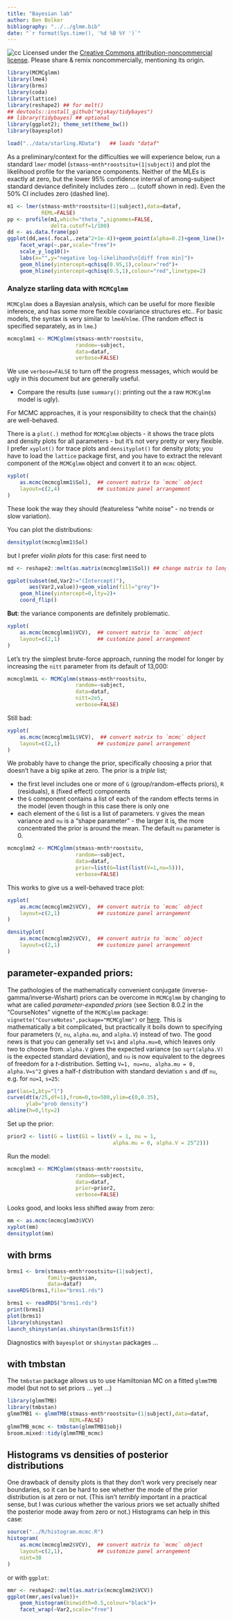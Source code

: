 ```yaml
---
title: "Bayesian lab"
author: Ben Bolker
bibliography: "../../glmm.bib"
date: "`r format(Sys.time(), '%d %B %Y ')`"
---
```


![cc](pix/cc-attrib-nc.png)
Licensed under the 
[Creative Commons attribution-noncommercial license](http://creativecommons.org/licenses/by-nc/3.0/).
Please share \& remix noncommercially, mentioning its origin.

```r
library(MCMCglmm)
library(lme4)
library(brms)
library(coda)
library(lattice)
library(reshape2) ## for melt()
## devtools::install_github("mjskay/tidybayes")
## library(tidybayes) ## optional
library(ggplot2); theme_set(theme_bw())
library(bayesplot)
```

```r
load("../data/starling.RData")   ## loads "dataf"
```

As a preliminary/context for the difficulties we will experience
below, run a standard `lmer` model (`stmass~mnth*roostsitu+(1|subject)`)
and plot the likelihood profile for the variance components.
Neither of the MLEs is
exactly at zero, but the lower 95% confidence interval of among-subject
standard deviance definitely includes zero ... (cutoff shown in red).
Even the 50% CI includes zero (dashed line).

```r
m1 <- lmer(stmass~mnth*roostsitu+(1|subject),data=dataf,
           REML=FALSE)
pp <- profile(m1,which="theta_",signames=FALSE,
              delta.cutoff=1/100)
dd <- as.data.frame(pp)
ggplot(dd,aes(.focal,.zeta^2+1e-4))+geom_point(alpha=0.2)+geom_line()+
    facet_wrap(~.par,scale="free")+
    scale_y_log10()+
    labs(x="",y="negative log-likelihood\n[diff from min]")+
    geom_hline(yintercept=qchisq(0.95,1),colour="red")+
    geom_hline(yintercept=qchisq(0.5,1),colour="red",linetype=2)
```

### Analyze starling data with `MCMCglmm`

`MCMCglmm` does a Bayesian analysis, which can be useful for more
flexible inference, and has some more flexible covariance structures etc..
For basic models, the syntax is very similar to `lme4`/`nlme`. (The random effect is specified separately, as in `lme`.)

```r
mcmcglmm1 <- MCMCglmm(stmass~mnth*roostsitu,
                      random=~subject,
                      data=dataf,
                      verbose=FALSE)
```

We use `verbose=FALSE` to turn off the progress messages, which would be ugly in this document but are generally useful.

- Compare the results (use `summary()`: printing out the a raw `MCMCglmm` model is ugly).

For MCMC approaches, it is your responsibility to check that the chain(s) are well-behaved.

There is a `plot(.)` method for `MCMCglmm` objects - it shows the trace plots and density plots for all parameters - but it's not very pretty or very flexible. I prefer `xyplot()` for trace plots and `densityplot()` for density plots; you have to load the `lattice` package first, and you have to extract the relevant component of the `MCMCglmm` object and convert it to an `mcmc` object.

```r
xyplot(
    as.mcmc(mcmcglmm1$Sol),  ## convert matrix to `mcmc` object
    layout=c(2,4)            ## customize panel arrangement
)
```

These look the way they should (featureless
"white noise" - no trends or slow variation).

You can plot the distributions:
```r
densityplot(mcmcglmm1$Sol)
```
but I prefer *violin plots* for this case: first need to

```r
md <- reshape2::melt(as.matrix(mcmcglmm1$Sol)) ## change matrix to long form
```

```r
ggplot(subset(md,Var2!="(Intercept)"),
       aes(Var2,value))+geom_violin(fill="grey")+
    geom_hline(yintercept=0,lty=2)+
    coord_flip()
```    

**But**: the variance components are definitely problematic.
```r
xyplot(
    as.mcmc(mcmcglmm1$VCV),  ## convert matrix to `mcmc` object
    layout=c(2,1)            ## customize panel arrangement
)
```

Let's try the simplest brute-force approach, running the model for longer by increasing the `nitt` parameter from its default of 13,000:

```r
mcmcglmm1L <- MCMCglmm(stmass~mnth*roostsitu,
                      random=~subject,
                      data=dataf,
                      nitt=2e5,
                      verbose=FALSE)
```

Still bad:

```r
xyplot(
    as.mcmc(mcmcglmm1L$VCV),  ## convert matrix to `mcmc` object
    layout=c(2,1)            ## customize panel arrangement
)
```

We probably have to change the prior, specifically choosing a prior that
doesn't have a big spike at zero.  The prior is a *triple* list;

- the first level includes one or more of `G` (group/random-effects priors), `R` (residuals), `B` (fixed effect) components
- the `G` component contains a list of each of the random effects terms in the model (even though in this case there is only one
- each element of the `G` list is a list of parameters. `V` gives the mean variance and `nu` is a "shape parameter" - the larger it is, the more concentrated the prior is around the mean. The default `nu` parameter is 0.

```r
mcmcglmm2 <- MCMCglmm(stmass~mnth*roostsitu,
                      random=~subject,
                      data=dataf,
                      prior=list(G=list(list(V=1,nu=5))),
                      verbose=FALSE)
```

This works to give us a well-behaved trace plot:

```r
xyplot(
    as.mcmc(mcmcglmm2$VCV),  ## convert matrix to `mcmc` object
    layout=c(2,1)            ## customize panel arrangement
)
```

```r
densityplot(
    as.mcmc(mcmcglmm2$VCV),  ## convert matrix to `mcmc` object
    layout=c(2,1)            ## customize panel arrangement
)
```


## parameter-expanded priors:

The pathologies of the mathematically convenient conjugate (inverse-gamma/inverse-Wishart) priors can be overcome in `MCMCglmm` by changing to what are called *parameter-expanded priors* (see Section 8.0.2 in the "CourseNotes" vignette of the `MCMCglmm` package: `vignette("CourseNotes",package="MCMCglmm")` or [here](https://cran.r-project.org/web/packages/MCMCglmm/vignettes/CourseNotes.pdf). This is mathematically a bit complicated, but practically it boils down to specifying four parameters (`V`, `nu`, `alpha.mu`, and `alpha.V`) instead of two. The good news is that you can generally set `V=1` and `alpha.mu=0`, which leaves only two to choose from. `alpha.V` gives the expected variance (so `sqrt(alpha.V)` is the expected standard deviation), and `nu` is now equivalent to the degrees of freedom for a $t$-distribution.
Setting `V=1, nu=nu, alpha.mu = 0, alpha.V=s^2` gives a half-$t$ distribution
with standard deviation `s` and df `nu`, e.g. for `nu=1`, `s=25`:

```r
par(las=1,bty="l")
curve(dt(x/25,df=1),from=0,to=500,ylim=c(0,0.35),
      ylab="prob density")
abline(h=0,lty=2)
```

Set up the prior:
```r
prior2 <- list(G = list(G1 = list(V = 1, nu = 1,
                                  alpha.mu = 0, alpha.V = 25^2)))
```

Run the model:
```r
mcmcglmm3 <- MCMCglmm(stmass~mnth*roostsitu,
                      random=~subject,
                      data=dataf,
                      prior=prior2,
                      verbose=FALSE)
```

Looks good, and looks less shifted away from zero:

```r
mm <- as.mcmc(mcmcglmm3$VCV)
xyplot(mm)
densityplot(mm)
```

## with brms

```r
brms1 <- brm(stmass~mnth*roostsitu+(1|subject),
             family=gaussian,
             data=dataf)
saveRDS(brms1,file="brms1.rds")
```

```r
brms1 <- readRDS("brms1.rds")
print(brms1)
plot(brms1)
library(shinystan)
launch_shinystan(as.shinystan(brms1$fit))
```

Diagnostics with `bayesplot` or `shinystan` packages ...

## with tmbstan

The `tmbstan` package allows us to use Hamiltonian MC on a fitted `glmmTMB` model (but not to set priors ... yet ...)

```r
library(glmmTMB)
library(tmbstan)
glmmTMB1 <- glmmTMB(stmass~mnth*roostsitu+(1|subject),data=dataf,
                    REML=FALSE)
glmmTMB_mcmc <- tmbstan(glmmTMB1$obj)
broom.mixed::tidy(glmmTMB_mcmc)
```


## Histograms vs densities of posterior distributions

One drawback of density plots is that they don't work very precisely
near boundaries, so it can be hard to see whether the mode of the prior
distribution is at zero or not. (This isn't *terribly* important in
a practical sense, but I was curious whether the various priors we
set actually shifted the posterior mode away from zero or not.)
Histograms can help in this case:

```r
source("../R/histogram.mcmc.R")
histogram(
    as.mcmc(mcmcglmm2$VCV),  ## convert matrix to `mcmc` object
    layout=c(2,1),           ## customize panel arrangement
    nint=30
)
```

or with `ggplot`:

```r
mmr <- reshape2::melt(as.matrix(mcmcglmm2$VCV))
ggplot(mmr,aes(value))+
    geom_histogram(binwidth=0.5,colour="black")+
    facet_wrap(~Var2,scale="free")
```
